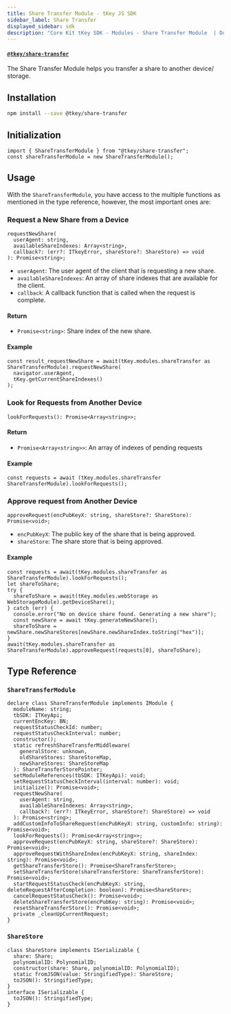 ```yaml
---
title: Share Transfer Module - tKey JS SDK
sidebar_label: Share Transfer
displayed_sidebar: sdk
description: "Core Kit tKey SDK - Modules - Share Transfer Module  | Documentation - Web3Auth"
---
```


#### [`@tkey/share-transfer`](https://npmjs.com/package/@tkey/share-transfer)

The Share Transfer Module helps you transfer a share to another device/ storage.

## Installation

```bash npm2yarn
npm install --save @tkey/share-transfer
```

## Initialization

```tsx
import { ShareTransferModule } from "@tkey/share-transfer";
const shareTransferModule = new ShareTransferModule();
```

## Usage

With the `ShareTransferModule`, you have access to the multiple functions as mentioned in the type reference, however, the most important ones are:

### Request a New Share from a Device

```tsx
requestNewShare(
  userAgent: string,
  availableShareIndexes: Array<string>,
  callback?: (err?: ITkeyError, shareStore?: ShareStore) => void
): Promise<string>;
```

- `userAgent`: The user agent of the client that is requesting a new share.
- `availableShareIndexes`: An array of share indexes that are available for the client.
- `callback`: A callback function that is called when the request is complete.

#### Return

- `Promise<string>`: Share index of the new share.

#### Example

```tsx
const result_requestNewShare = await(tKey.modules.shareTransfer as ShareTransferModule).requestNewShare(
  navigator.userAgent,
  tKey.getCurrentShareIndexes()
);
```

### Look for Requests from Another Device

`lookForRequests(): Promise<Array<string>>;`

#### Return

- `Promise<Array<string>>`: An array of indexes of pending requests

#### Example

```tsx
const requests = await (tKey.modules.shareTransfer ShareTransferModule).lookForRequests();
```

### Approve request from Another Device

`approveRequest(encPubKeyX: string, shareStore?: ShareStore): Promise<void>;`

- `encPubKeyX`: The public key of the share that is being approved.
- `shareStore`: The share store that is being approved.

#### Example

```tsx
const requests = await(tKey.modules.shareTransfer as ShareTransferModule).lookForRequests();
let shareToShare;
try {
  shareToShare = await(tKey.modules.webStorage as WebStorageModule).getDeviceShare();
} catch (err) {
  console.error("No on device share found. Generating a new share");
  const newShare = await tKey.generateNewShare();
  shareToShare = newShare.newShareStores[newShare.newShareIndex.toString("hex")];
}
await(tKey.modules.shareTransfer as ShareTransferModule).approveRequest(requests[0], shareToShare);
```

## Type Reference

### `ShareTransferModule`

```tsx
declare class ShareTransferModule implements IModule {
  moduleName: string;
  tbSDK: ITKeyApi;
  currentEncKey: BN;
  requestStatusCheckId: number;
  requestStatusCheckInterval: number;
  constructor();
  static refreshShareTransferMiddleware(
    generalStore: unknown,
    oldShareStores: ShareStoreMap,
    newShareStores: ShareStoreMap
  ): ShareTransferStorePointer;
  setModuleReferences(tbSDK: ITKeyApi): void;
  setRequestStatusCheckInterval(interval: number): void;
  initialize(): Promise<void>;
  requestNewShare(
    userAgent: string,
    availableShareIndexes: Array<string>,
    callback?: (err?: ITkeyError, shareStore?: ShareStore) => void
  ): Promise<string>;
  addCustomInfoToShareRequest(encPubKeyX: string, customInfo: string): Promise<void>;
  lookForRequests(): Promise<Array<string>>;
  approveRequest(encPubKeyX: string, shareStore?: ShareStore): Promise<void>;
  approveRequestWithShareIndex(encPubKeyX: string, shareIndex: string): Promise<void>;
  getShareTransferStore(): Promise<ShareTransferStore>;
  setShareTransferStore(shareTransferStore: ShareTransferStore): Promise<void>;
  startRequestStatusCheck(encPubKeyX: string, deleteRequestAfterCompletion: boolean): Promise<ShareStore>;
  cancelRequestStatusCheck(): Promise<void>;
  deleteShareTransferStore(encPubKey: string): Promise<void>;
  resetShareTransferStore(): Promise<void>;
  private _cleanUpCurrentRequest;
}
```

### `ShareStore`

```tsx
class ShareStore implements ISerializable {
  share: Share;
  polynomialID: PolynomialID;
  constructor(share: Share, polynomialID: PolynomialID);
  static fromJSON(value: StringifiedType): ShareStore;
  toJSON(): StringifiedType;
}
interface ISerializable {
  toJSON(): StringifiedType;
}
```
